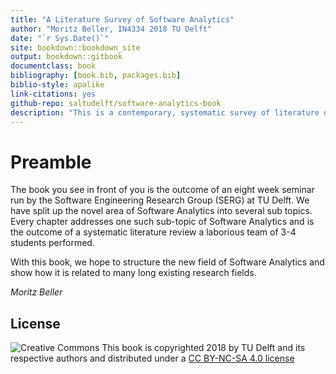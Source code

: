 ```yaml
--- 
title: "A Literature Survey of Software Analytics"
author: "Moritz Beller, IN4334 2018 TU Delft"
date: "`r Sys.Date()`"
site: bookdown::bookdown_site
output: bookdown::gitbook
documentclass: book
bibliography: [book.bib, packages.bib]
biblio-style: apalike
link-citations: yes
github-repo: saltudelft/software-analytics-book
description: "This is a contemporary, systematic survey of literature on Software Analytics."
---
```


# Preamble {#intro}

The book you see in front of you is the outcome of an eight week seminar run by the Software Engineering Research Group (SERG) at TU Delft. We have split up the novel area of Software Analytics into several sub topics. Every chapter addresses one such sub-topic of Software Analytics and is the outcome of a systematic literature review a laborious team of 3-4 students performed.

With this book, we hope to structure the new field of Software Analytics and show how it is related to many long existing research fields.

*Moritz Beller*



## License

![Creative Commons](figures/cc-nc-sa.png)
This book is copyrighted 2018 by TU Delft and its
respective authors and distributed under a [CC BY-NC-SA 4.0
license](https://creativecommons.org/licenses/by-nc-sa/4.0/)

